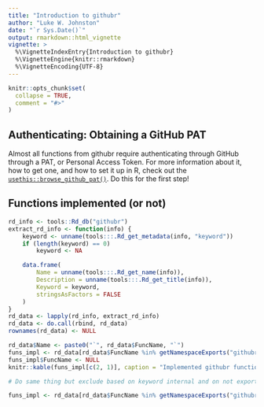 ```yaml
---
title: "Introduction to githubr"
author: "Luke W. Johnston"
date: "`r Sys.Date()`"
output: rmarkdown::html_vignette
vignette: >
  %\VignetteIndexEntry{Introduction to githubr}
  %\VignetteEngine{knitr::rmarkdown}
  %\VignetteEncoding{UTF-8}
---
```


```r
knitr::opts_chunk$set(
  collapse = TRUE,
  comment = "#>"
)
```

## Authenticating: Obtaining a GitHub PAT

Almost all functions from githubr require authenticating through GitHub through
a PAT, or Personal Access Token. For more information about it, how to get one,
and how to set it up in R, check out the
[`usethis::browse_github_pat()`](https://usethis.r-lib.org/reference/browse_github_pat.html). Do this for the first step!

## Functions implemented (or not)

```r
rd_info <- tools::Rd_db("githubr")
extract_rd_info <- function(info) {
    keyword <- unname(tools:::.Rd_get_metadata(info, "keyword"))
    if (length(keyword) == 0)
        keyword <- NA

    data.frame(
        Name = unname(tools:::.Rd_get_name(info)),
        Description = unname(tools:::.Rd_get_title(info)),
        Keyword = keyword,
        stringsAsFactors = FALSE
    )
}
rd_data <- lapply(rd_info, extract_rd_info)
rd_data <- do.call(rbind, rd_data)
rownames(rd_data) <- NULL

rd_data$Name <- paste0("`", rd_data$FuncName, "`")
funs_impl <- rd_data[rd_data$FuncName %in% getNamespaceExports("githubr"), ]
funs_impl$FuncName <- NULL
knitr::kable(funs_impl[c(2, 1)], caption = "Implemented githubr functions.")

# Do same thing but exclude based on keyword internal and on not exported.

funs_impl <- rd_data[rd_data$FuncName %in% getNamespaceExports("githubr"), ]
```
